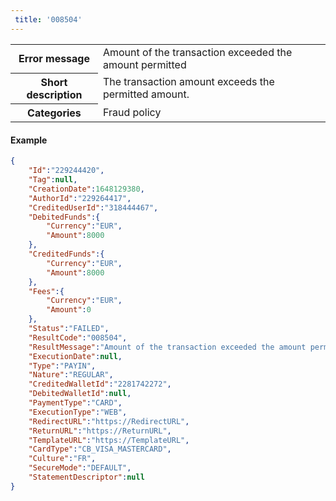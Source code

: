 ---  
 title: '008504'  
---  
  
<table>
    <tbody>
        <tr>
            <th class="header"><strong>Error message</strong></th>
            <td class="table-content">Amount of the transaction exceeded the amount permitted</td>
        </tr>
        <tr>
            <th class="header"><strong>Short description</strong></th>
            <td class="table-content">The transaction amount exceeds the permitted amount.</td>
        </tr>
        <tr>
            <th class="header"><strong>Categories</strong></th>
            <td class="table-content">  
<div class="label">Fraud policy</div>
</td>
        </tr>
    </tbody>
</table>  

#### Example  
```json 
{
    "Id":"229244420",
    "Tag":null,
    "CreationDate":1648129380,
    "AuthorId":"229264417",
    "CreditedUserId":"318444467",
    "DebitedFunds":{
        "Currency":"EUR",
        "Amount":8000
    },
    "CreditedFunds":{
        "Currency":"EUR",
        "Amount":8000
    },
    "Fees":{
        "Currency":"EUR",
        "Amount":0
    },
    "Status":"FAILED",
    "ResultCode":"008504",
    "ResultMessage":"Amount of the transaction exceeded the amount permitted",
    "ExecutionDate":null,
    "Type":"PAYIN",
    "Nature":"REGULAR",
    "CreditedWalletId":"2281742272",
    "DebitedWalletId":null,
    "PaymentType":"CARD",
    "ExecutionType":"WEB",
    "RedirectURL":"https://RedirectURL",
    "ReturnURL":"https://ReturnURL",
    "TemplateURL":"https://TemplateURL",
    "CardType":"CB_VISA_MASTERCARD",
    "Culture":"FR",
    "SecureMode":"DEFAULT",
    "StatementDescriptor":null
}
```